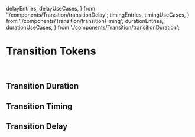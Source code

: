 
  delayEntries,
  delayUseCases,
} from './components/Transition/transitionDelay';
  timingEntries,
  timingUseCases,
} from './components/Transition/transitionTiming';
  durationEntries,
  durationUseCases,
} from './components/Transition/transitionDuration';

<Meta title="Foundations/Transition" />

# Transition Tokens

<br />

## Transition Duration

<Canvas>
  <TransitionTable
    enumName="TransitionDurationToken"
    entries={durationEntries}
    useCases={durationUseCases}
  />
</Canvas>

## Transition Timing

<Canvas>
  <TransitionTable
    enumName="TransitionTimingToken"
    entries={timingEntries}
    useCases={timingUseCases}
  />
</Canvas>

## Transition Delay

<Canvas>
  <TransitionTable
    enumName="TransitionDelayToken"
    entries={delayEntries}
    useCases={delayUseCases}
  />
</Canvas>
